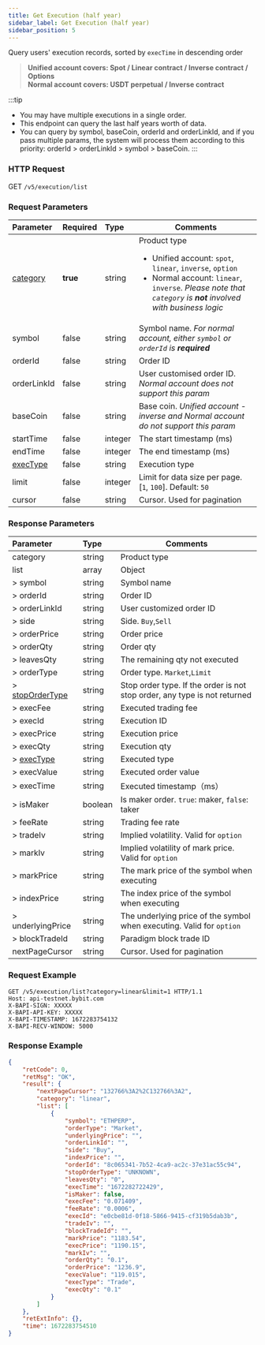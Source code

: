 ```yaml
---
title: Get Execution (half year)
sidebar_label: Get Execution (half year)
sidebar_position: 5
---
```


Query users' execution records, sorted by `execTime` in descending order
> **Unified account covers: Spot / Linear contract / Inverse contract / Options**<br/>
> **Normal account covers: USDT perpetual / Inverse contract**

:::tip
* You may have multiple executions in a single order.
* This endpoint can query the last half years worth of data.
* You can query by symbol, baseCoin, orderId and orderLinkId, and if you pass multiple params, the system will process them according to this priority: orderId > orderLinkId > symbol > baseCoin.
:::

### HTTP Request
GET `/v5/execution/list`

### Request Parameters
| Parameter | Required | Type | Comments|
|:----- |:-------|:-----|------ |
|[category](../enum#category) |**true** |string |Product type <ul><li>Unified account: `spot`, `linear`, `inverse`, `option`</li><li>Normal account: `linear`, `inverse`. _Please note that `category` is **not** involved with business logic_</li></ul> |
|symbol |false |string |Symbol name. _For normal account, either `symbol` or `orderId` is **required**_ |
|orderId |false |string |Order ID |
|orderLinkId |false |string |User customised order ID. _Normal account does not support this param_ |
|baseCoin |false |string |Base coin. _Unified account - inverse and Normal account do not support this param_ |
|startTime |false |integer |The start timestamp (ms)|
|endTime |false |integer |The end timestamp (ms)|
|[execType](../enum#exectype) |false |string |Execution type|
|limit |false |integer |Limit for data size per page. [`1`, `100`]. Default: `50`|
|cursor |false |string |Cursor. Used for pagination|

### Response Parameters
| Parameter | Type | Comments|
|:----- |:-----|----- |
| category | string  | Product type|
| list | array | Object |
|> symbol |string   |Symbol name |
|> orderId |string |Order ID |
|> orderLinkId |string |User customized order ID |
|> side |string |Side. `Buy`,`Sell` |
|> orderPrice |string |Order price |
|> orderQty |string |Order qty |
|> leavesQty |string |The remaining qty not executed |
|> orderType |string |Order type. `Market`,`Limit` |
|> [stopOrderType](../enum#stopordertype) |string |Stop order type. If the order is not stop order, any type is not returned |
|> execFee |string   |Executed trading fee |
|> execId |string |Execution ID |
|> execPrice |string |Execution price |
|> execQty |string |Execution qty |
|> [execType](../enum#exectype) |string |Executed type|
|> execValue |string |Executed order value |
|> execTime |string |Executed timestamp（ms） |
|> isMaker |boolean |Is maker order. `true`: maker, `false`: taker|
|> feeRate |string |Trading fee rate |
|> tradeIv |string |Implied volatility. Valid for `option` |
|> markIv |string |Implied volatility of mark price. Valid for `option`|
|> markPrice |string |The mark price of the symbol when executing |
|> indexPrice |string |The index price of the symbol when executing |
|> underlyingPrice |string |The underlying price of the symbol when executing. Valid for `option`|
|> blockTradeId |string |Paradigm block trade ID|
|nextPageCursor |string |Cursor. Used for pagination|

### Request Example

```http
GET /v5/execution/list?category=linear&limit=1 HTTP/1.1
Host: api-testnet.bybit.com
X-BAPI-SIGN: XXXXX
X-BAPI-API-KEY: XXXXX
X-BAPI-TIMESTAMP: 1672283754132
X-BAPI-RECV-WINDOW: 5000
```

### Response Example

```json
{
    "retCode": 0,
    "retMsg": "OK",
    "result": {
        "nextPageCursor": "132766%3A2%2C132766%3A2",
        "category": "linear",
        "list": [
            {
                "symbol": "ETHPERP",
                "orderType": "Market",
                "underlyingPrice": "",
                "orderLinkId": "",
                "side": "Buy",
                "indexPrice": "",
                "orderId": "8c065341-7b52-4ca9-ac2c-37e31ac55c94",
                "stopOrderType": "UNKNOWN",
                "leavesQty": "0",
                "execTime": "1672282722429",
                "isMaker": false,
                "execFee": "0.071409",
                "feeRate": "0.0006",
                "execId": "e0cbe81d-0f18-5866-9415-cf319b5dab3b",
                "tradeIv": "",
                "blockTradeId": "",
                "markPrice": "1183.54",
                "execPrice": "1190.15",
                "markIv": "",
                "orderQty": "0.1",
                "orderPrice": "1236.9",
                "execValue": "119.015",
                "execType": "Trade",
                "execQty": "0.1"
            }
        ]
    },
    "retExtInfo": {},
    "time": 1672283754510
}
```